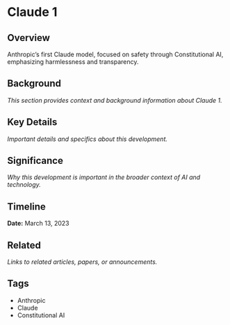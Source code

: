 # Claude 1

## Overview

Anthropic’s first Claude model, focused on safety through Constitutional AI, emphasizing harmlessness and transparency.

## Background

*This section provides context and background information about Claude 1.*

## Key Details

*Important details and specifics about this development.*

## Significance

*Why this development is important in the broader context of AI and technology.*

## Timeline

**Date:** March 13, 2023

## Related

*Links to related articles, papers, or announcements.*

## Tags

- Anthropic
- Claude
- Constitutional AI
